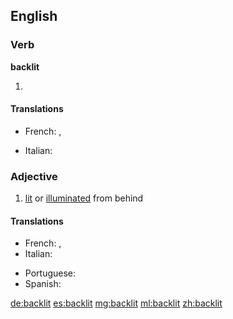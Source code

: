 ==English==

===Verb===
'''backlit'''

# {{past of|backlight}}

====Translations====
{{trans-top|Past participle of backlight}}
* French: {{t|fr|éclairé par derrière|m}}, {{t|fr|rétro-éclairé|m}}
{{trans-mid}}
* Italian: {{t|it|illuminato dal di dietro|m}}
{{trans-bottom}}

===Adjective===
{{en-adj}}

# [[lit]] or [[illuminated]] from behind

====Translations====
{{trans-top|Illuminated from behind}}
* French: {{t|fr|rétro-éclairé}}, {{t|fr|éclairé par derrière}}
* Italian: {{t|it|illuminato dal di dietro}}
{{trans-mid}}
* Portuguese: {{t|pt|retroiluminado}}
* Spanish: {{t|es|retroiluminado}}
{{trans-bottom}}

[[de:backlit]]
[[es:backlit]]
[[mg:backlit]]
[[ml:backlit]]
[[zh:backlit]]